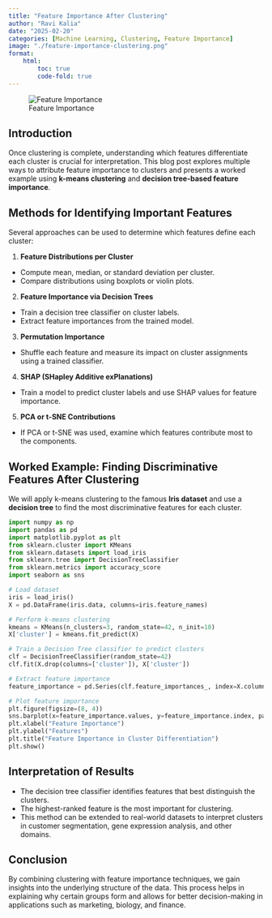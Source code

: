 ```yaml
---
title: "Feature Importance After Clustering"
author: "Ravi Kalia"
date: "2025-02-20"
categories: [Machine Learning, Clustering, Feature Importance]
image: "./feature-importance-clustering.png"
format:
    html:
        toc: true
        code-fold: true
---
```


![Feature Importance](./feature-importance-clustering.png)

## Introduction

Once clustering is complete, understanding which features differentiate each cluster is crucial for interpretation. This blog post explores multiple ways to attribute feature importance to clusters and presents a worked example using **k-means clustering** and **decision tree-based feature importance**.

## Methods for Identifying Important Features

Several approaches can be used to determine which features define each cluster:

1. **Feature Distributions per Cluster**  
- Compute mean, median, or standard deviation per cluster.
- Compare distributions using boxplots or violin plots.

2. **Feature Importance via Decision Trees**  
- Train a decision tree classifier on cluster labels.
- Extract feature importances from the trained model.

3. **Permutation Importance**  
- Shuffle each feature and measure its impact on cluster assignments using a trained classifier.

4. **SHAP (SHapley Additive exPlanations)**  
- Train a model to predict cluster labels and use SHAP values for feature importance.

5. **PCA or t-SNE Contributions**  
- If PCA or t-SNE was used, examine which features contribute most to the components.

## Worked Example: Finding Discriminative Features After Clustering

We will apply k-means clustering to the famous **Iris dataset** and use a **decision tree** to find the most discriminative features for each cluster.

```python
import numpy as np
import pandas as pd
import matplotlib.pyplot as plt
from sklearn.cluster import KMeans
from sklearn.datasets import load_iris
from sklearn.tree import DecisionTreeClassifier
from sklearn.metrics import accuracy_score
import seaborn as sns

# Load dataset
iris = load_iris()
X = pd.DataFrame(iris.data, columns=iris.feature_names)

# Perform k-means clustering
kmeans = KMeans(n_clusters=3, random_state=42, n_init=10)
X['cluster'] = kmeans.fit_predict(X)

# Train a Decision Tree classifier to predict clusters
clf = DecisionTreeClassifier(random_state=42)
clf.fit(X.drop(columns=['cluster']), X['cluster'])

# Extract feature importance
feature_importance = pd.Series(clf.feature_importances_, index=X.columns[:-1]).sort_values(ascending=False)

# Plot feature importance
plt.figure(figsize=(8, 4))
sns.barplot(x=feature_importance.values, y=feature_importance.index, palette='viridis')
plt.xlabel("Feature Importance")
plt.ylabel("Features")
plt.title("Feature Importance in Cluster Differentiation")
plt.show()
```

## Interpretation of Results

- The decision tree classifier identifies features that best distinguish the clusters.
- The highest-ranked feature is the most important for clustering.
- This method can be extended to real-world datasets to interpret clusters in customer segmentation, gene expression analysis, and other domains.

## Conclusion

By combining clustering with feature importance techniques, we gain insights into the underlying structure of the data. This process helps in explaining why certain groups form and allows for better decision-making in applications such as marketing, biology, and finance.
